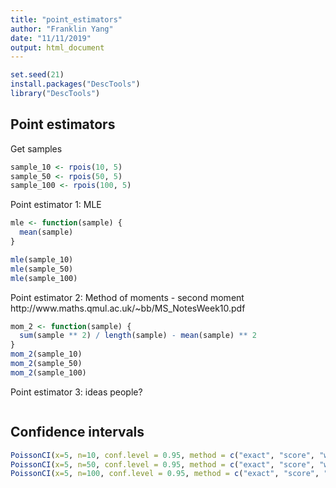 ```yaml
---
title: "point_estimators"
author: "Franklin Yang"
date: "11/11/2019"
output: html_document
---
```


```r
set.seed(21)
install.packages("DescTools")
library("DescTools")
```

## Point estimators

Get samples
```r
sample_10 <- rpois(10, 5)
sample_50 <- rpois(50, 5)
sample_100 <- rpois(100, 5)
```

Point estimator 1: MLE
```r
mle <- function(sample) {
  mean(sample)
}

mle(sample_10)
mle(sample_50)
mle(sample_100)
```

Point estimator 2: Method of moments - second moment
http://www.maths.qmul.ac.uk/~bb/MS_NotesWeek10.pdf
```r
mom_2 <- function(sample) {
  sum(sample ** 2) / length(sample) - mean(sample) ** 2
}
mom_2(sample_10)
mom_2(sample_50)
mom_2(sample_100)
```

Point estimator 3: ideas people?
``` r

```
## Confidence intervals
``` r
PoissonCI(x=5, n=10, conf.level = 0.95, method = c("exact", "score", "wald"))
PoissonCI(x=5, n=50, conf.level = 0.95, method = c("exact", "score", "wald"))
PoissonCI(x=5, n=100, conf.level = 0.95, method = c("exact", "score", "wald"))
```

